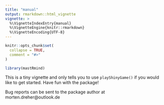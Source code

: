 ```yaml
---
title: "manual"
output: rmarkdown::html_vignette
vignette: >
  %\VignetteIndexEntry{manual}
  %\VignetteEngine{knitr::rmarkdown}
  %\VignetteEncoding{UTF-8}
---
```


```r
knitr::opts_chunk$set(
  collapse = TRUE,
  comment = "#>"
)
```

```r
library(mastRmind)
```

This is a tiny vignette and only tells you to use `playShinyGame()` if you would like to get started.
Have fun with the package!

Bug reports can be sent to the package author at morten.dreher@outlook.de
